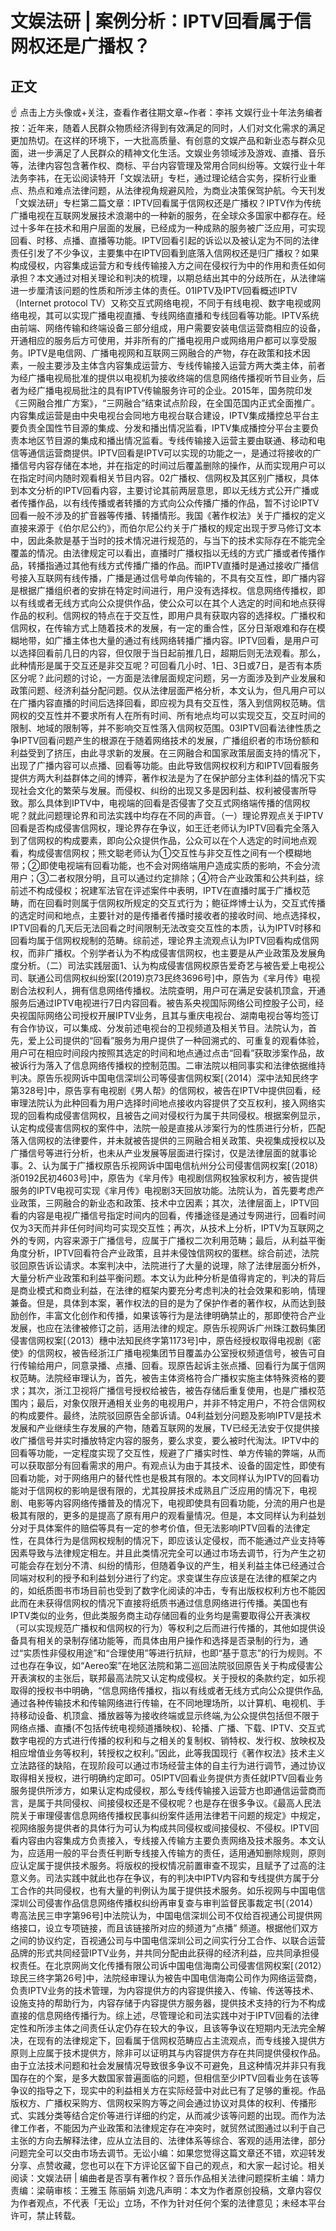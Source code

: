 # 文娱法研 | 案例分析：IPTV回看属于信网权还是广播权？
## 正文
☝ 点击上方头像或+关注，查看作者往期文章~作者：李祎 文娱行业十年法务编者按：近年来，随着人民群众物质经济得到有效满足的同时，人们对文化需求的满足更加热切。在这样的环境下，一大批高质量、有创意的文娱产品和新业态与群众见面，进一步满足了人民群众的精神文化生活。文娱业务领域涉及游戏、直播、音乐等，法律内容包含著作权、商标、平台内容管理及常用合同纠纷等。文娱行业十年法务李祎，在无讼阅读特开「文娱法研」专栏，通过理论结合实务，探析行业重点、热点和难点法律问题，从法律视角规避风险，为商业决策保驾护航。今天刊发「文娱法研」专栏第二篇文章：IPTV回看属于信网权还是广播权？IPTV作为传统广播电视在互联网发展技术浪潮中的一种新的服务，在全球众多国家中都存在。经过十多年在技术和用户层面的发展，已经成为一种成熟的服务被广泛应用，可实现回看、时移、点播、直播等功能。IPTV回看引起的诉讼以及被认定为不同的法律责任引发了不少争议，主要集中在IPTV回看到底落入信网权还是归广播权？如果构成侵权，内容集成运营方和专线传输接入方之间在侵权行为中的作用和责任如何承担？本文通过对相关理论和判决的梳理，以期总结出其中的分歧所在，从法律端进一步厘清该问题的性质和所涉主体的责任。01IPTV及IPTV回看概述IPTV（Internet protocol TV）又称交互式网络电视，不同于有线电视、数字电视或网络电视，其可以实现广播电视直播、专线网络直播和专线回看等功能。IPTV系统由前端、网络传输和终端设备三部分组成，用户需要安装电信运营商相应的设备，开通相应的服务后方可使用，并非所有的广播电视用户或网络用户都可以享受服务。IPTV是电信网、广播电视网和互联网三网融合的产物，存在政策和技术因素，一般主要涉及主体含内容集成运营方、专线传输接入运营方两大类主体，前者为经广播电视局批准的提供以电视机为接收终端的信息网络传播视听节目业务，后者为经广播电视局批注的具有IPTV传输服务许可的企业。2015年，国务院印发《三网融合推广方案》，“三网融合”结束试点阶段，在全国范国内正式全面推广。内容集成运营是由中央电视台会同地方电视台联合建设，IPTV集成播控总平台主要负责全国性节目源的集成、分发和播出情况监看，IPTV集成播控分平台主要负责本地区节目源的集成和播出情况监看。专线传输接入运营主要由联通、移动和电信等通信运营商提供。IPTV回看是IPTV可以实现的功能之一，是通过将接收的广播信号内容存储在本地，并在指定的时间过后覆盖删除的操作，从而实现用户可以在指定时间内随时观看相关节目内容。02广播权、信网权及其区别广播权，具体到本文分析的IPTV回看内容，主要讨论其前两层意思，即以无线方式公开广播或者传播作品，以有线传播或者转播的方式向公众传播广播的作品，暂不讨论IPTV回看一般不涉及的扩音器等传播、转播情形。我国《著作权法》关于广播权的定义直接来源于《伯尔尼公约》，而伯尔尼公约关于广播权的规定出现于罗马修订文本中，因此条款是基于当时的技术情况进行规范的，与当下的技术实际存在不能完全覆盖的情况。由法律规定可以看出，直播时广播权指以无线的方式广播或者传播作品，转播指通过其他有线方式传播广播的作品。而IPTV直播时是通过接收广播信号接入互联网有线传播，广播是通过信号单向传输的，不具有交互性，即广播内容是根据广播组织者的安排在特定时间进行，用户没有选择权。信息网络传播权，即以有线或者无线方式向公众提供作品，使公众可以在其个人选定的时间和地点获得作品的权利。信网权的特点在于交互性，即用户具有获取内容的选择权。广播权和信网权，在传输方式上随着技术的发展，有一定的重合性，区分日渐艰难和存在模糊地带，如广播主体也大量的通过有线网络转播广播内容。IPTV回看，是用户可以选择回看前几日的内容，但仅限于当日起前推几日，超期后则无法观看。那么，此种情形是属于交互还是非交互呢？可回看几小时、1日、3日或7日，是否有本质区分呢？此问题的讨论，一方面是法律层面规定问题，另一方面涉及到产业发展和政策问题、经济利益分配问题。仅从法律层面严格分析，本文认为，但凡用户可以在广播内容直播的时间后选择回看，即应视为具有交互性，落入到信网权范畴。信网权的交互性并不要求所有人在所有时间、所有地点均可以实现交互，交互时间的限制、地域的限制等，并不影响交互性落入信网权范围。03IPTV回看法律性质之争IPTV回看问题产生的根源在于随着网络技术的发展，广播组织者的市场份额和利益受到了挤压，由此寻求新的发展。在三网融合和国家政策层面支持的情况下，出现了广播内容可以点播、回看等功能。由此导致信网权权利方和IPTV回看服务提供方两大利益群体之间的博弈，著作权法是为了在保护部分主体利益的情况下实现社会文化的繁荣与发展。而侵权、纠纷的出现又多是因利益、权利被侵害所导致。那么具体到IPTV中，电视端的回看是否侵害了交互式网络端传播的信网权呢？就此问题理论界和司法实践中均存在不同的声音。（一）理论界观点关于IPTV回看是否构成侵害信网权，理论界存在争议，如王迁老师认为IPTV回看完全落入到了信网权的构成要素，即向公众提供作品，公众可以在个人选定的时间地点观看，构成侵害信网权；熊文聪老师认为①交互性与非交互性之间有一个模糊地带；②即使电视端有回看功能，也不会对网络端用户造成实质的影响，不会分流用户；③二者权限分明，且可以通过约定排除；④符合产业政策和公共利益，综前述不构成侵权；祝建军法官在评述案件中表明，IPTV在直播时属于广播权范畴，而在回看时则属于信网权所规定的交互式行为；鲍征烨博士认为，交互式传播的选定时间和地点，主要针对的是传播者传播时接收者的接收时间、地点选择权，IPTV回看的几天后无法回看之时间限制无法改变交互性的本质，认为IPTV时移和回看均属于信网权规制的范畴。综前述，理论界主流观点认为IPTV回看构成信网权，而非广播权。个别学者认为不构成侵害信网权，也主要是从产业政策及发展角度分析。（二）司法实践层面1、认为构成侵害信网权原告爱奇艺与被告爱上电视公司、联通公司信网权纠纷案[(2019)京73民终3696号]中，原告为《芈月传》电视剧合法权利人，拥有信息网络传播权。法院查明，用户可在满足安装机顶盒，开通服务后通过IPTV电视进行7日内容回看。被告系央视国际网络公司控股子公司，经央视国际网络公司授权开展IPTV业务，且其与重庆电视台、湖南电视台等均签订有合作协议，可以集成、分发前述电视台的卫视频道及相关节目。法院认为，首先，爱上公司提供的“回看”服务为用户提供了一种回溯式的、可重复的观看体验，用户可在相应时间段内按照其选定的时间和地点通过点击“回看”获取涉案作品，故被诉行为落入了信息网络传播权的控制范围。二审法院以相同事实和法律依据维持判决。原告乐视网诉中国电信深圳公司等侵害信网权案[（2014）深中法知民终字第328号]中，原告享有电视剧《男人帮》的信网权，被告在IPTV中提供回看，经审理法院认为此种回看为用户选择时间地点接收内容提供了交互权利，接入网络实现的回看构成侵害信网权，且被告之间对侵权行为属于共同侵权。根据案例显示，认定构成侵害信网权的案件中，法院一般是直接从涉案行为的性质进行分析，匹配落入信网权的法律要件，并未就被告提供的三网融合相关政策、央视集成授权以及广播信号等进行分析，也未从产业发展等层面进行探讨，仅是法律层面的就事论事。2、认为属于广播权原告乐视网诉中国电信杭州分公司侵害信网权案[（2018）浙0192民初4603号]中，原告为《芈月传》电视剧信网权独家权利方，被告提供服务的IPTV电视可实现《芈月传》电视剧3天回放功能。法院认为，首先要考虑产业政策，三网融合的新业态和政策、技术中立因素；其次，法律层面上，IPTV回看的内容是电视广播信号指定时间内的回看，传播途径是通过专网进行，回看时间仅为3天而并非任何时间均可实现交互性；再次，从技术上分析，IPTV为互联网之外的专网，内容来源于广播信号，应属于广播权二次利用范畴；最后，从利益平衡角度分析，IPTV回看符合产业政策，且并未侵蚀信网权的蛋糕。综合前述，法院驳回原告诉讼请求。本案判决中，法院进行了大量的说理，除了法律层面分析外，大量分析产业政策和利益平衡问题。本文认为此种分析是值得肯定的，判决的背后是商业模式和商业利益，在法律的框架内要充分考虑判决的社会效果和影响，情理兼备。但是，具体到本案，著作权法的目的是为了保护作者的著作权，从而达到鼓励创作，丰富文化创作和传播，如果该等行为是法律明确禁止的，那即使符合产业发展，也应在法律被修订之前，适用法律的规定。原告乐视网诉广州珠江数码集团侵害信网权案[（2013）穗中法知民终字第1173号]中，原告经授权取得电视剧《密使》的信网权，被告经浙江广播电视集团节目覆盖办公室授权频道信号，被告可自行传输给用户，同意录播、点播、回看。现原告起诉主张点播、回看行为属于信网权范畴。法院经审理认为，首先，被告主体资格符合广播权实施主体特殊资格的要求；其次，浙江卫视将广播信号授权给被告，被告存储后重复使用，也是广播权范围内；最后，对象仅限开通相关业务的电视用户，并非不特定用户，不符合信网权的构成要件。最终，法院驳回原告全部诉请。04利益划分问题及影响IPTV是技术发展和产业继续生存发展的产物，随着互联网的发展，TV已经无法安于仅提供接收广播信号并实时播放特定内容的服务，要么求变，要么被时代淘汰。IPTV中的回看等功能，一定程度实现了交互性，规避了广播实时性、单方传输的弊端，从而可以获取部分有回看需求的用户。有观点认为由于其技术、设备的固定性，即使有回看功能，对于网络用户的替代性也是极其有限的。本文同样认为IPTV的回看功能对于信网权的影响是很有限的，尤其投屏技术成熟且广泛应用的情况下，电视剧、电影等内容网络传播普及的情况下，电视即使具有回看功能，分流的用户也是极其有限的，更多的是提高了原有用户的观看量情况。但是，本文同样认为利益划分对于具体案件的赔偿等具有一定的参考价值，但无法影响IPTV回看的法律定性，在具体行为是信网权规制的情况下，即应该认定侵权，而不能通过产业支持等因素导致与法律规定相左。并且此类情况完全可以通过市场去调节，行为产生之初可能会存在划分不清、纠纷的情形，但随着争议的产生，相关利益主体已经通过合同端对权利的授予和利益划分进行了约定。求变谋生存应该是在法律的框架之内的，如纸质图书市场目前也受到了数字化阅读的冲击，专有出版权权利方也不能因此而在未获得信网权的情况下直接将纸质书通过信息网络进行传播。美国也有IPTV类似的业务，但此类服务商主动存储回看的业务均是需要取得公开表演权（可以实现规范广播权和信网权的行为）等权利之后而进行传播的，其他如提供设备具有相关的录制存储功能等，而具体由用户操作和选择是否录制的行为，通过“实质性非侵权用途”和“合理使用”等进行抗辩，也即“基于意志”的行为规则。不过也存在争议，如“Aereo案”在地区法院和第二巡回法院驳回原告关于构成侵害公开表演权的主张后，联邦最高法院又认定构成侵权。关于授权的条款约定，如乐视取得的授权书中明确，“信息网络传播权，指以有线或者无线方式向公众提供作品,通过各种传输技术和传输网络进行传输，在不同地理场所，以计算机、电视机、手持移动设备、机顶盒、播放器等为接收终端或显示终端,为公众提供包括但不限于网络点播、直播(不包括传统电视频道播映权)、轮播、广播、下载、IPTV、交互式数字电视的方式进行传播的权利和与之相关的复制权、销特权、发行权、放映权及相应增值业务等权利，转授权之权利。”因此，此等我国现行《著作权法》技术主义立法路径的缺陷，在现阶段可以通过市场经营主体的自主行为进行调节，通过协议取得相关授权，进行明确约定即可。05IPTV回看业务提供方责任就IPTV回看业务服务提供所涉方，如果认定构成侵权，那么专线传输接入运营方也即通信运营商而言，是属于共同侵权、间接侵权还是不侵权呢？也是存在很多争议。《最高人民法院关于审理侵害信息网络传播权民事纠纷案件适用法律若干问题的规定》中规定，视网络服务提供者的具体行为可认为构成共同侵权或间接侵权、不侵权。IPTV回看内容由内容集成方负责接入，专线接入传输方主要负责网络及技术服务。本文认为，应适用一般的平台责任判断专线接入传输方的责任，适用通知删除规则，原则应认定属于提供技术服务。将版权的授权情况前置审查不现实，且赋予了过高的注意义务。司法实践中就此也存在争议，有的判决中IPTV内容和专线提供方属于分工合作的共同侵权，也有大量的判例认为属于提供技术服务。如乐视网与中国电信深圳公司侵害作品信息网络传播权纠纷再审复查与审判监督民事裁定书[（2014）粤高法民三申字第96号]中法院认为，中国电信深圳公司不仅给百视通公司提供网络接口，设立专项链接，而且该链接所对应的频道为“点播” 频道。根据他们双方之间的协议约定，百视通公司与中国电信深圳公司之间实行分工合作、以联合运营品牌的形式共同经营IPTV业务，并共同分配由此获得的经济利益，应共同承担侵权责任。在北京网尚文化传播有限公司诉中国电信海南公司侵害信网权案[（2012）琼民三终字第26号]中，法院经审理认为被告中国电信海南公司作为网络运营商，负责IPTV业务的技术管理，为内容提供方的内容提供接入、传输、传送等技术、设施支持的帮助行为，内容存储于内容提供方服务器，提供技术支持的行为不构成直接的信息网络传播行为。综上述，尽管理论和司法实践中对于IPTV回看的法律定性和所涉主体之间责任认定仍存在较大的争议，且该等争议在短期内无法完全解决，在现有的法律规定下，回看属于信网权范畴应占主流观点，而专线接入提供方原则上应属于技术提供方，除非可以证明其与内容提供方存在共同提供侵权作品。由于立法技术问题和社会发展情况导致很多争议不可避免，且这种情况并非只有我国存在的个案，是多大数国家普遍面临的问题，但相信至少IPTV回看业务在该等争议的指导之下，现实中的利益相关方在实际经营中对此已有了足够的重视。作品版权方、广播权采购方、信网权采购方等之间会通过协议对具体的权利、传播形式、实践分类等结合定价等进行详细的约定，从而减少该等问题的出现。而作为法律工作者，不能因为产业政策和法律规定存在冲突时，就贸然试图通过以利于自己主张的方向去解释法律，应从立法目的、法律体系等综合、客观的适用法律，部分问题完全可以交由市场去调节。无讼小编：如果您觉得这篇文章还不错，欢迎转发分享、点赞收藏，您也可以在下方评论区留下自己的观点，和大家一起讨论。相关阅读：文娱法研 | 编曲者是否享有著作权？音乐作品相关法律问题探析主编：靖力责编：梁萌审核：王雅玉 陈丽娟 刘逸凡声明：本文为作者原创投稿，文章内容仅为作者观点，不代表「无讼」立场，不作为针对任何个案的法律意见；未经本平台许可，禁止转载。